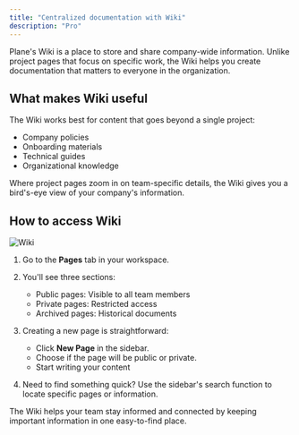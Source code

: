 ```yaml
---
title: "Centralized documentation with Wiki"
description: "Pro"
---
```


Plane's Wiki is a place to store and share company-wide information. Unlike project pages that focus on specific work, the Wiki helps you create documentation that matters to everyone in the organization.

## What makes Wiki useful[​](#what-makes-wiki-useful "Direct link to What makes Wiki useful")

The Wiki works best for content that goes beyond a single project:

* Company policies
* Onboarding materials
* Technical guides
* Organizational knowledge

Where project pages zoom in on team-specific details, the Wiki gives you a bird's-eye view of your company's information.

## How to access Wiki[​](#how-to-access-wiki "Direct link to How to access Wiki")

![Wiki](/images/core-concepts/pages/pages/pages-wiki.webp)

1. Go to the **Pages** tab in your workspace.

2. You'll see three sections:

   * Public pages: Visible to all team members
   * Private pages: Restricted access
   * Archived pages: Historical documents

3. Creating a new page is straightforward:

   * Click **New Page** in the sidebar.
   * Choose if the page will be public or private.
   * Start writing your content

4. Need to find something quick? Use the sidebar's search function to locate specific pages or information.

The Wiki helps your team stay informed and connected by keeping important information in one easy-to-find place.
